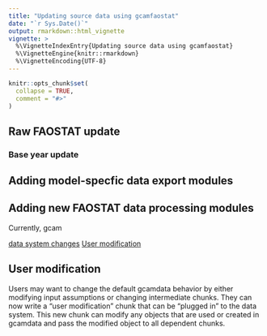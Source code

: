 ```yaml
---
title: "Updating source data using gcamfaostat"
date: "`r Sys.Date()`"
output: rmarkdown::html_vignette
vignette: >
  %\VignetteIndexEntry{Updating source data using gcamfaostat}
  %\VignetteEngine{knitr::rmarkdown}
  %\VignetteEncoding{UTF-8}
---
```


```r
knitr::opts_chunk$set(
  collapse = TRUE,
  comment = "#>"
)
```

## Raw FAOSTAT update

### Base year update


## Adding model-specfic data export modules

## Adding new FAOSTAT data processing modules

Currently, gcam


[data system changes](https://jgcri.github.io/gcamdata/articles/changing-the-data-system/index.html)
[User modification](https://jgcri.github.io/gcamdata/articles/usermod_vignette.html)

## User modification
Users may want to change the default gcamdata behavior by either modifying input assumptions or changing intermediate chunks. They can now write a "user modification" chunk that can be "plugged in" to the data system. This new chunk can modify any objects that are used or created in gcamdata and pass the modified object to all dependent chunks.



